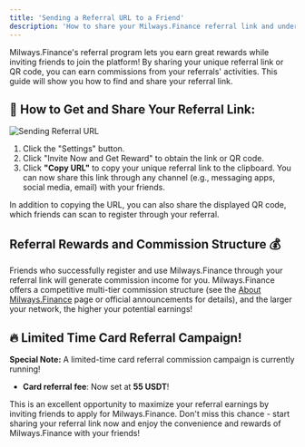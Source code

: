 ```yaml
---
title: 'Sending a Referral URL to a Friend'
description: 'How to share your Milways.Finance referral link and understand the commission structure.'
---
```


<Info>
Milways.Finance's referral program lets you earn great rewards while inviting friends to join the platform! By sharing your unique referral link or QR code, you can earn commissions from your referrals' activities. This guide will show you how to find and share your referral link.
</Info>

## 📲 How to Get and Share Your Referral Link:

![Sending Referral URL](https://open.gitbook.com/~gitbook/image?url=https%3A%2F%2F356381455-files.gitbook.io%2F%7E%2Ffiles%2Fv0%2Fb%2Fgitbook-x-prod.appspot.com%2Fo%2Fspaces%252FB1yREUnIgMhqawNhajWe%252Fuploads%252FBVsBjJiGFUAln8oZ17rx%252F4%2520%2816%29.png%3Falt%3Dmedia%26token%3Da8516804-8049-4de4-8c38-81b4f30b1cbd&width=400&dpr=3&quality=100&sign=376f63a4&sv=2)

1. Click the "Settings" button.
2. Click "Invite Now and Get Reward" to obtain the link or QR code.
3. Click **"Copy URL"** to copy your unique referral link to the clipboard. You can now share this link through any channel (e.g., messaging apps, social media, email) with your friends.

<Tip>In addition to copying the URL, you can also share the displayed QR code, which friends can scan to register through your referral.</Tip>

## Referral Rewards and Commission Structure 💰

Friends who successfully register and use Milways.Finance through your referral link will generate commission income for you. Milways.Finance offers a competitive multi-tier commission structure (see the [About Milways.Finance](aboutmilwaysfinancecard.mdx) page or official announcements for details), and the larger your network, the higher your potential earnings!

## 🔥 Limited Time Card Referral Campaign!

**Special Note:** A limited-time card referral commission campaign is currently running!

* **Card referral fee**: Now set at **55 USDT**!

This is an excellent opportunity to maximize your referral earnings by inviting friends to apply for Milways.Finance. Don't miss this chance - start sharing your referral link now and enjoy the convenience and rewards of Milways.Finance with your friends!
